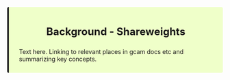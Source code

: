 <!-------------------------------------->
<!---Background - Shareweights---------->
<!-------------------------------------->

<div class="warning" style='background-color:#EFFFC9; border-left: solid #1f1f1f 4px; border-radius: 4px; padding:0.7em;'>
<span>

<h3 style='text-align:center; font-size:24px'>
<b>Background - Shareweights</b></h3>

<p style='margin-left:1em;'>
Text here. Linking to relevant places in gcam docs etc and summarizing key concepts.
</p>
</span>
</div>

<br>
